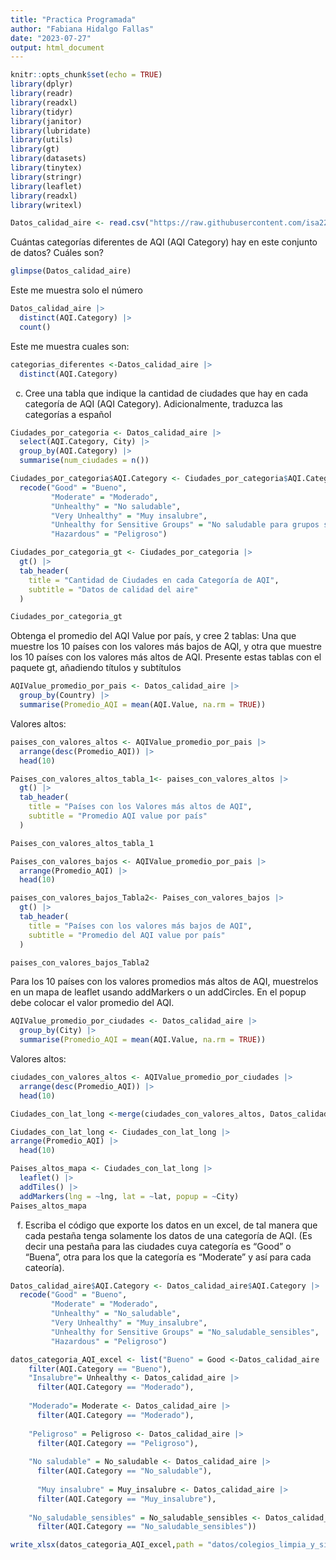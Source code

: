 ```yaml
---
title: "Practica Programada"
author: "Fabiana Hidalgo Fallas"
date: "2023-07-27"
output: html_document
---
```


```r
knitr::opts_chunk$set(echo = TRUE)
library(dplyr)
library(readr)
library(readxl)
library(tidyr)
library(janitor)
library(lubridate)
library(utils)
library(gt)
library(datasets)
library(tinytex)
library(stringr)
library(leaflet)
library(readxl)
library(writexl)

```


```r
Datos_calidad_aire <- read.csv("https://raw.githubusercontent.com/isa229/programacion_analisis_datos_ii/main/air_quality_index.csv")
```

Cuántas categorías diferentes de AQI (AQI Category) hay en este conjunto de datos? Cuáles son?

```r
glimpse(Datos_calidad_aire)
```


Este me muestra solo el número
```r
Datos_calidad_aire |> 
  distinct(AQI.Category) |> 
  count()
```

Este me muestra cuales son:
```r
categorias_diferentes <-Datos_calidad_aire |> 
  distinct(AQI.Category)
```

c. Cree una tabla que indique la cantidad de ciudades que hay en cada categoría de AQI (AQI Category).
Adicionalmente, traduzca las categorías a español


```r
Ciudades_por_categoria <- Datos_calidad_aire |> 
  select(AQI.Category, City) |> 
  group_by(AQI.Category) |> 
  summarise(num_ciudades = n())
```

```r
Ciudades_por_categoria$AQI.Category <- Ciudades_por_categoria$AQI.Category |> 
  recode("Good" = "Bueno",
         "Moderate" = "Moderado",
         "Unhealthy" = "No saludable",
         "Very Unhealthy" = "Muy insalubre",
         "Unhealthy for Sensitive Groups" = "No saludable para grupos sensibles",
         "Hazardous" = "Peligroso")

```

```r
Ciudades_por_categoria_gt <- Ciudades_por_categoria |> 
  gt() |> 
  tab_header(
    title = "Cantidad de Ciudades en cada Categoría de AQI",
    subtitle = "Datos de calidad del aire"
  )
```

```r
Ciudades_por_categoria_gt
```

Obtenga el promedio del AQI Value por país, y cree 2 tablas: Una que muestre los 10 países con los
valores más bajos de AQI, y otra que muestre los 10 países con los valores más altos de AQI. Presente
estas tablas con el paquete gt, añadiendo títulos y subtítulos

```r
AQIValue_promedio_por_pais <- Datos_calidad_aire |> 
  group_by(Country) |> 
  summarise(Promedio_AQI = mean(AQI.Value, na.rm = TRUE))

```

Valores altos:

```r
paises_con_valores_altos <- AQIValue_promedio_por_pais |> 
  arrange(desc(Promedio_AQI)) |> 
  head(10)
```

```r
Paises_con_valores_altos_tabla_1<- paises_con_valores_altos |> 
  gt() |> 
  tab_header(
    title = "Países con los Valores más altos de AQI",
    subtitle = "Promedio AQI value por país"
  )
```

```r
Paises_con_valores_altos_tabla_1
```


```r
Paises_con_valores_bajos <- AQIValue_promedio_por_pais |> 
  arrange(Promedio_AQI) |> 
  head(10)
```

```r
paises_con_valores_bajos_Tabla2<- Paises_con_valores_bajos |>
  gt() |> 
  tab_header(
    title = "Países con los valores más bajos de AQI",
    subtitle = "Promedio del AQI value por país"
  )
```

```r
paises_con_valores_bajos_Tabla2
```

Para los 10 países con los valores promedios más altos de AQI, muestrelos en un mapa de leaflet usando
addMarkers o un addCircles. En el popup debe colocar el valor promedio del AQI.

```r
AQIValue_promedio_por_ciudades <- Datos_calidad_aire |> 
  group_by(City) |> 
  summarise(Promedio_AQI = mean(AQI.Value, na.rm = TRUE))

```

Valores altos:

```r
ciudades_con_valores_altos <- AQIValue_promedio_por_ciudades |> 
  arrange(desc(Promedio_AQI)) |> 
  head(10)
```

```r
Ciudades_con_lat_long <-merge(ciudades_con_valores_altos, Datos_calidad_aire[c("City", "lat", "lng")], by = "City")
```



```r
Ciudades_con_lat_long <- Ciudades_con_lat_long |> 
arrange(Promedio_AQI) |> 
  head(10)
```


```r
Paises_altos_mapa <- Ciudades_con_lat_long |>
  leaflet() |>
  addTiles() |>
  addMarkers(lng = ~lng, lat = ~lat, popup = ~City)
Paises_altos_mapa
```

f. Escriba el código que exporte los datos en un excel, de tal manera que cada pestaña tenga solamente
los datos de una categoría de AQI. (Es decir una pestaña para las ciudades cuya categoría es “Good”
o “Buena”, otra para los que la categoría es “Moderate” y así para cada cateoría).

```r
Datos_calidad_aire$AQI.Category <- Datos_calidad_aire$AQI.Category |> 
  recode("Good" = "Bueno",
         "Moderate" = "Moderado",
         "Unhealthy" = "No_saludable",
         "Very Unhealthy" = "Muy_insalubre",
         "Unhealthy for Sensitive Groups" = "No_saludable_sensibles",
         "Hazardous" = "Peligroso")
```


```r
datos_categoria_AQI_excel <- list("Bueno" = Good <-Datos_calidad_aire |> 
    filter(AQI.Category == "Bueno"),
    "Insalubre"= Unhealthy <- Datos_calidad_aire |> 
      filter(AQI.Category == "Moderado"),
    
    "Moderado"= Moderate <- Datos_calidad_aire |> 
      filter(AQI.Category == "Moderado"),
    
    "Peligroso" = Peligroso <- Datos_calidad_aire |> 
      filter(AQI.Category == "Peligroso"),
    
    "No saludable" = No_saludable <- Datos_calidad_aire |> 
      filter(AQI.Category == "No_saludable"),
    
      "Muy insalubre" = Muy_insalubre <- Datos_calidad_aire |> 
      filter(AQI.Category == "Muy_insalubre"),
    
    "No_saludable_sensibles" = No_saludable_sensibles <- Datos_calidad_aire |> 
      filter(AQI.Category == "No_saludable_sensibles"))

write_xlsx(datos_categoria_AQI_excel,path = "datos/colegios_limpia_y_sin_procesar.xlsx")


```




